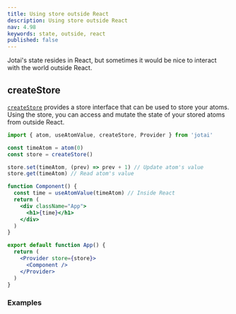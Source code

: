 ```yaml
---
title: Using store outside React
description: Using store outside React
nav: 4.98
keywords: state, outside, react
published: false
---
```


Jotai's state resides in React, but sometimes it would be nice
to interact with the world outside React.

## createStore

[`createStore`](../core/store.mdx#createstore) provides a store interface that can be used to store your atoms. Using the store, you can access and mutate the state of your stored atoms from outside React.

```jsx
import { atom, useAtomValue, createStore, Provider } from 'jotai'

const timeAtom = atom(0)
const store = createStore()

store.set(timeAtom, (prev) => prev + 1) // Update atom's value
store.get(timeAtom) // Read atom's value

function Component() {
  const time = useAtomValue(timeAtom) // Inside React
  return (
    <div className="App">
      <h1>{time}</h1>
    </div>
  )
}

export default function App() {
  return (
    <Provider store={store}>
      <Component />
    </Provider>
  )
}
```

### Examples

<CodeSandbox id="2jvynm" />
